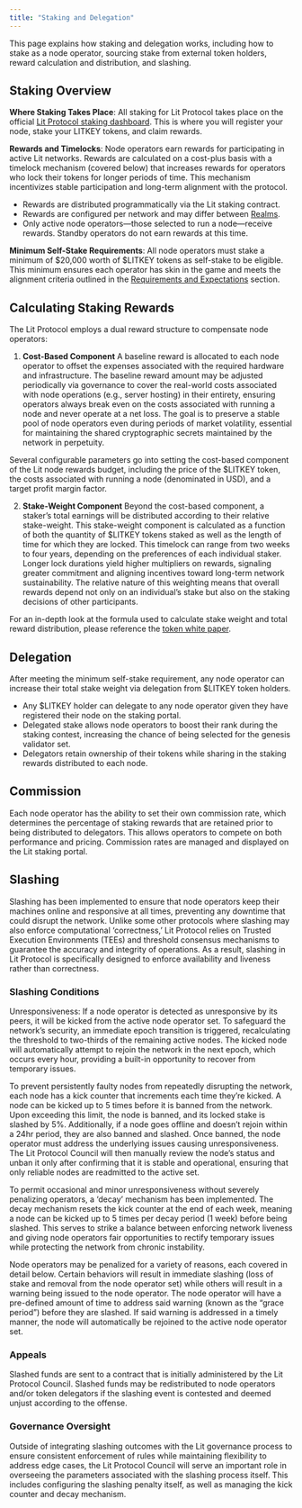 ```yaml
---
title: "Staking and Delegation"
---
```


This page explains how staking and delegation works, including how to stake as a node operator, sourcing stake from external token holders, reward calculation and distribution, and slashing.

## Staking Overview

**Where Staking Takes Place**: All staking for Lit Protocol takes place on the official [Lit Protocol staking dashboard](https://staking.litprotocol.com/). This is where you will register your node, stake your LITKEY tokens, and claim rewards.

**Rewards and Timelocks**: Node operators earn rewards for participating in active Lit networks. Rewards are calculated on a cost-plus basis with a timelock mechanism (covered below) that increases rewards for operators who lock their tokens for longer periods of time. This mechanism incentivizes stable participation and long-term alignment with the protocol.

- Rewards are distributed programmatically via the Lit staking contract.
- Rewards are configured per network and may differ between [Realms](https://spark.litprotocol.com/enhancing-threshold-security-and-performance-at-scale-introducing-shadow-splicing/).
- Only active node operators—those selected to run a node—receive rewards. Standby operators do not earn rewards at this time.

**Minimum Self-Stake Requirements**: All node operators must stake a minimum of \$20,000 worth of \$LITKEY tokens as self-stake to be eligible. This minimum ensures each operator has skin in the game and meets the alignment criteria outlined in the [Requirements and Expectations](/node-ops/requirements) section.

## Calculating Staking Rewards

The Lit Protocol employs a dual reward structure to compensate node operators:

1. **Cost-Based Component**
A baseline reward is allocated to each node operator to offset the expenses associated with the required hardware and infrastructure. The baseline reward amount may be adjusted periodically via governance to cover the real-world costs associated with node operations (e.g., server hosting) in their entirety, ensuring operators always break even on the costs associated with running a node and never operate at a net loss. The goal is to preserve a stable pool of node operators even during periods of market volatility, essential for maintaining the shared cryptographic secrets maintained by the network in perpetuity. 

Several configurable parameters go into setting the cost-based component of the Lit node rewards budget, including the price of the \$LITKEY token, the costs associated with running a node (denominated in USD), and a target profit margin factor. 

2. **Stake-Weight Component**
Beyond the cost-based component, a staker’s total earnings will be distributed according to their relative stake-weight. This stake-weight component is calculated as a function of both the quantity of $LITKEY tokens staked as well as the length of time for which they are locked. This timelock can range from two weeks to four years, depending on the preferences of each individual staker. Longer lock durations yield higher multipliers on rewards, signaling greater commitment and aligning incentives toward long-term network sustainability. The relative nature of this weighting means that overall rewards depend not only on an individual’s stake but also on the staking decisions of other participants.

For an in-depth look at the formula used to calculate stake weight and total reward distribution, please reference the [token white paper](https://github.com/LIT-Protocol/LITKEY-Token-Paper-v1).

## Delegation

After meeting the minimum self-stake requirement, any node operator can increase their total stake weight via delegation from \$LITKEY token holders. 
- Any \$LITKEY holder can delegate to any node operator given they have registered their node on the staking portal.
- Delegated stake allows node operators to boost their rank during the staking contest, increasing the chance of being selected for the genesis validator set.
- Delegators retain ownership of their tokens while sharing in the staking rewards distributed to each node.

## Commission

Each node operator has the ability to set their own commission rate, which determines the percentage of staking rewards that are retained prior to being distributed to delegators. This allows operators to compete on both performance and pricing. Commission rates are managed and displayed on the Lit staking portal.

## Slashing

Slashing has been implemented to ensure that node operators keep their machines online and responsive at all times, preventing any downtime that could disrupt the network. Unlike some other protocols where slashing may also enforce computational ‘correctness,’ Lit Protocol relies on Trusted Execution Environments (TEEs) and threshold consensus mechanisms to guarantee the accuracy and integrity of operations. As a result, slashing in Lit Protocol is specifically designed to enforce availability and liveness rather than correctness.

### Slashing Conditions

Unresponsiveness: If a node operator is detected as unresponsive by its peers, it will be kicked from the active node operator set. To safeguard the network’s security, an immediate epoch transition is triggered, recalculating the threshold to two-thirds of the remaining active nodes. The kicked node will automatically attempt to rejoin the network in the next epoch, which occurs every hour, providing a built-in opportunity to recover from temporary issues.

To prevent persistently faulty nodes from repeatedly disrupting the network, each node has a kick counter that increments each time they’re kicked. A node can be kicked up to 5 times before it is banned from the network. Upon exceeding this limit, the node is banned, and its locked stake is slashed by 5%. Additionally, if a node goes offline and doesn’t rejoin within a 24hr period, they are also banned and slashed. Once banned, the node operator must address the underlying issues causing unresponsiveness. The Lit Protocol Council will then manually review the node’s status and unban it only after confirming that it is stable and operational, ensuring that only reliable nodes are readmitted to the active set.

To permit occasional and minor unresponsiveness without severely penalizing operators, a ‘decay’ mechanism has been implemented. The decay mechanism resets the kick counter at the end of each week, meaning a node can be kicked up to 5 times per decay period (1 week) before being slashed. This serves to strike a balance between enforcing network liveness and giving node operators fair opportunities to rectify temporary issues while protecting the network from chronic instability.

Node operators may be penalized for a variety of reasons, each covered in detail below. Certain behaviors will result in immediate slashing (loss of stake and removal from the node operator set) while others will result in a warning being issued to the node operator. The node operator will have a pre-defined amount of time to address said warning (known as the “grace period”) before they are slashed. If said warning is addressed in a timely manner, the node will automatically be rejoined to the active node operator set.

### Appeals

Slashed funds are sent to a contract that is initially administered by the Lit Protocol Council. Slashed funds may be redistributed to node operators and/or token delegators if the slashing event is contested and deemed unjust according to the offense.  

### Governance Oversight

Outside of integrating slashing outcomes with the Lit governance process to ensure consistent enforcement of rules while maintaining flexibility to address edge cases, the Lit Protocol Council will serve an important role in overseeing the parameters associated with the slashing process itself. This includes configuring the slashing penalty itself, as well as managing the kick counter and decay mechanism. 


